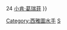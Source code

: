 {{Navbox
|name = 西雅圖水手隊退休號碼
| title = [[西雅圖水手#退休号码|<font color="white">西雅圖水手隊退休號碼</font>]]
| titlestyle = background:#0C2C56; color:white; border:2px solid #005C5C;
| list1 = {{nowrap begin}} 11 [[埃德加·馬丁尼茲]]{{!w}} 24 [[小肯·葛瑞菲]]
}}<noinclude>
[[Category:西雅圖水手]]
[[Category:美國職棒大聯盟退休號碼|S]]
</noinclude>